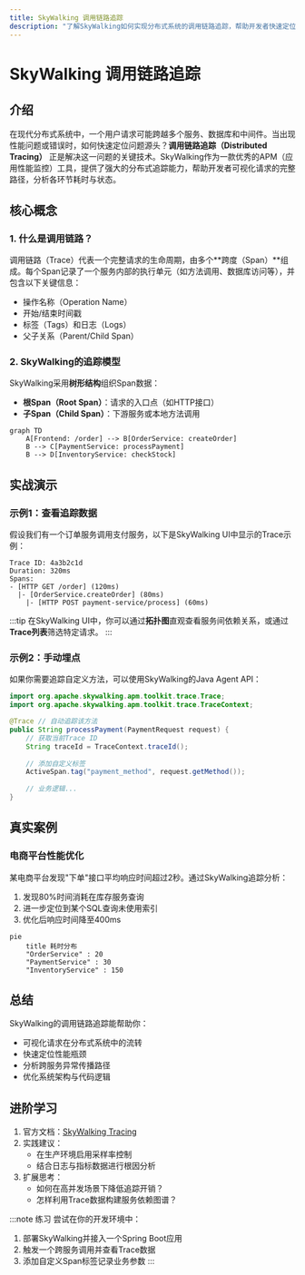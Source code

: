 ```yaml
---
title: SkyWalking 调用链路追踪
description: "了解SkyWalking如何实现分布式系统的调用链路追踪，帮助开发者快速定位性能问题与异常。"
---
```


# SkyWalking 调用链路追踪

## 介绍

在现代分布式系统中，一个用户请求可能跨越多个服务、数据库和中间件。当出现性能问题或错误时，如何快速定位问题源头？**调用链路追踪（Distributed Tracing）** 正是解决这一问题的关键技术。SkyWalking作为一款优秀的APM（应用性能监控）工具，提供了强大的分布式追踪能力，帮助开发者可视化请求的完整路径，分析各环节耗时与状态。

## 核心概念

### 1. 什么是调用链路？

调用链路（Trace）代表一个完整请求的生命周期，由多个**跨度（Span）**组成。每个Span记录了一个服务内部的执行单元（如方法调用、数据库访问等），并包含以下关键信息：
- 操作名称（Operation Name）
- 开始/结束时间戳
- 标签（Tags）和日志（Logs）
- 父子关系（Parent/Child Span）

### 2. SkyWalking的追踪模型

SkyWalking采用**树形结构**组织Span数据：
- **根Span（Root Span）**：请求的入口点（如HTTP接口）
- **子Span（Child Span）**：下游服务或本地方法调用

```mermaid
graph TD
    A[Frontend: /order] --> B[OrderService: createOrder]
    B --> C[PaymentService: processPayment]
    B --> D[InventoryService: checkStock]
```

## 实战演示

### 示例1：查看追踪数据

假设我们有一个订单服务调用支付服务，以下是SkyWalking UI中显示的Trace示例：

```
Trace ID: 4a3b2c1d
Duration: 320ms
Spans:
- [HTTP GET /order] (120ms)
  |- [OrderService.createOrder] (80ms)
    |- [HTTP POST payment-service/process] (60ms)
```

:::tip
在SkyWalking UI中，你可以通过**拓扑图**直观查看服务间依赖关系，或通过**Trace列表**筛选特定请求。
:::

### 示例2：手动埋点

如果你需要追踪自定义方法，可以使用SkyWalking的Java Agent API：

```java
import org.apache.skywalking.apm.toolkit.trace.Trace;
import org.apache.skywalking.apm.toolkit.trace.TraceContext;

@Trace // 自动追踪该方法
public String processPayment(PaymentRequest request) {
    // 获取当前Trace ID
    String traceId = TraceContext.traceId();
    
    // 添加自定义标签
    ActiveSpan.tag("payment_method", request.getMethod());
    
    // 业务逻辑...
}
```

## 真实案例

### 电商平台性能优化

某电商平台发现"下单"接口平均响应时间超过2秒。通过SkyWalking追踪分析：
1. 发现80%时间消耗在库存服务查询
2. 进一步定位到某个SQL查询未使用索引
3. 优化后响应时间降至400ms

```mermaid
pie
    title 耗时分布
    "OrderService" : 20
    "PaymentService" : 30
    "InventoryService" : 150
```

## 总结

SkyWalking的调用链路追踪能帮助你：
- 可视化请求在分布式系统中的流转
- 快速定位性能瓶颈
- 分析跨服务异常传播路径
- 优化系统架构与代码逻辑

## 进阶学习

1. 官方文档：[SkyWalking Tracing](https://skywalking.apache.org/docs/)
2. 实践建议：
   - 在生产环境启用采样率控制
   - 结合日志与指标数据进行根因分析
3. 扩展思考：
   - 如何在高并发场景下降低追踪开销？
   - 怎样利用Trace数据构建服务依赖图谱？

:::note 练习
尝试在你的开发环境中：
1. 部署SkyWalking并接入一个Spring Boot应用
2. 触发一个跨服务调用并查看Trace数据
3. 添加自定义Span标签记录业务参数
:::